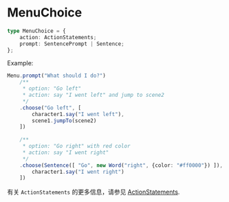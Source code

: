 # MenuChoice

```ts
type MenuChoice = {
    action: ActionStatements;
    prompt: SentencePrompt | Sentence;
};
```

Example:

```ts
Menu.prompt("What should I do?")
    /**
     * option: "Go left"
     * action: say "I went left" and jump to scene2
     */
    .choose("Go left", [
        character1.say("I went left"),
        scene1.jumpTo(scene2)
    ])
    
    /**
     * option: "Go right" with red color
     * action: say "I went right"
     */
    .choose(Sentence([ "Go", new Word("right", {color: "#ff0000"}) ]), [
        character1.say("I went right")
    ])
```

有关 `ActionStatements` 的更多信息，请参见 [ActionStatements](./ActionStatements).
